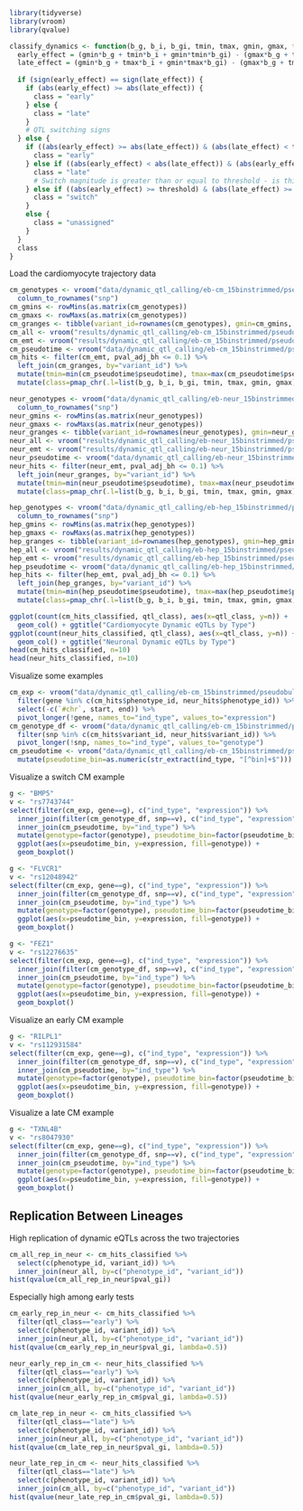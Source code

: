 ```r
library(tidyverse)
library(vroom)
library(qvalue)
```

```r
classify_dynamics <- function(b_g, b_i, b_gi, tmin, tmax, gmin, gmax, threshold=1) {
  early_effect = (gmin*b_g + tmin*b_i + gmin*tmin*b_gi) - (gmax*b_g + tmin*b_i + gmax*tmin*b_gi)
  late_effect = (gmin*b_g + tmax*b_i + gmin*tmax*b_gi) - (gmax*b_g + tmax*b_i + gmax*tmax*b_gi)
  
  if (sign(early_effect) == sign(late_effect)) {
    if (abs(early_effect) >= abs(late_effect)) {
      class = "early"
    } else {
      class = "late"
    }
    # QTL switching signs
  } else {
    if ((abs(early_effect) >= abs(late_effect)) & (abs(late_effect) < threshold)) {
      class = "early"
    } else if ((abs(early_effect) < abs(late_effect)) & (abs(early_effect) < threshold)) {
      class = "late"
      # Switch magnitude is greater than or equal to threshold - is this switching behavior significant enough
    } else if ((abs(early_effect) >= threshold) & (abs(late_effect) >= threshold)) {
      class = "switch"
    } 
    else {
      class = "unassigned"
    }
  }
  class
}
```


Load the cardiomyocyte trajectory data
```r
cm_genotypes <- vroom("data/dynamic_qtl_calling/eb-cm_15binstrimmed/pseudobulk_tmm/nipals/10clpcs/genotype_df.tsv") %>%
  column_to_rownames("snp")
cm_gmins <- rowMins(as.matrix(cm_genotypes))
cm_gmaxs <- rowMaxs(as.matrix(cm_genotypes))
cm_granges <- tibble(variant_id=rownames(cm_genotypes), gmin=cm_gmins, gmax=cm_gmaxs) 
cm_all <- vroom("results/dynamic_qtl_calling/eb-cm_15binstrimmed/pseudobulk_tmm/nipals/10clpcs/tensorqtl_interactions.all.tsv")
cm_emt <- vroom("results/dynamic_qtl_calling/eb-cm_15binstrimmed/pseudobulk_tmm/nipals/10clpcs/tensorqtl_interactions.cis_qtl_top_assoc.txt.gz")
cm_pseudotime <- vroom("data/dynamic_qtl_calling/eb-cm_15binstrimmed/pseudobulk_tmm/pseudotime.tsv")
cm_hits <- filter(cm_emt, pval_adj_bh <= 0.1) %>%
  left_join(cm_granges, by="variant_id") %>%
  mutate(tmin=min(cm_pseudotime$pseudotime), tmax=max(cm_pseudotime$pseudotime)) %>%
  mutate(class=pmap_chr(.l=list(b_g, b_i, b_gi, tmin, tmax, gmin, gmax), .f=classify_dynamics))

neur_genotypes <- vroom("data/dynamic_qtl_calling/eb-neur_15binstrimmed/pseudobulk_tmm/nipals/10clpcs/genotype_df.tsv") %>%
  column_to_rownames("snp")
neur_gmins <- rowMins(as.matrix(neur_genotypes))
neur_gmaxs <- rowMaxs(as.matrix(neur_genotypes))
neur_granges <- tibble(variant_id=rownames(neur_genotypes), gmin=neur_gmins, gmax=neur_gmaxs) 
neur_all <- vroom("results/dynamic_qtl_calling/eb-neur_15binstrimmed/pseudobulk_tmm/nipals/10clpcs/tensorqtl_interactions.all.tsv")
neur_emt <- vroom("results/dynamic_qtl_calling/eb-neur_15binstrimmed/pseudobulk_tmm/nipals/10clpcs/tensorqtl_interactions.cis_qtl_top_assoc.txt.gz")
neur_pseudotime <- vroom("data/dynamic_qtl_calling/eb-neur_15binstrimmed/pseudobulk_tmm/pseudotime.tsv")
neur_hits <- filter(neur_emt, pval_adj_bh <= 0.1) %>%
  left_join(neur_granges, by="variant_id") %>%
  mutate(tmin=min(neur_pseudotime$pseudotime), tmax=max(neur_pseudotime$pseudotime)) %>%
  mutate(class=pmap_chr(.l=list(b_g, b_i, b_gi, tmin, tmax, gmin, gmax), .f=classify_dynamics))

hep_genotypes <- vroom("data/dynamic_qtl_calling/eb-hep_15binstrimmed/pseudobulk_tmm/nipals/10clpcs/genotype_df.tsv") %>%
  column_to_rownames("snp")
hep_gmins <- rowMins(as.matrix(hep_genotypes))
hep_gmaxs <- rowMaxs(as.matrix(hep_genotypes))
hep_granges <- tibble(variant_id=rownames(hep_genotypes), gmin=hep_gmins, gmax=hep_gmaxs) 
hep_all <- vroom("results/dynamic_qtl_calling/eb-hep_15binstrimmed/pseudobulk_tmm/nipals/10clpcs/tensorqtl_interactions.all.tsv")
hep_emt <- vroom("results/dynamic_qtl_calling/eb-hep_15binstrimmed/pseudobulk_tmm/nipals/10clpcs/tensorqtl_interactions.cis_qtl_top_assoc.txt.gz")
hep_pseudotime <- vroom("data/dynamic_qtl_calling/eb-hep_15binstrimmed/pseudobulk_tmm/pseudotime.tsv")
hep_hits <- filter(hep_emt, pval_adj_bh <= 0.1) %>%
  left_join(hep_granges, by="variant_id") %>%
  mutate(tmin=min(hep_pseudotime$pseudotime), tmax=max(hep_pseudotime$pseudotime)) %>%
  mutate(class=pmap_chr(.l=list(b_g, b_i, b_gi, tmin, tmax, gmin, gmax), .f=classify_dynamics))

```

```r
ggplot(count(cm_hits_classified, qtl_class), aes(x=qtl_class, y=n)) +
  geom_col() + ggtitle("Cardiomyocyte Dynamic eQTLs by Type")
ggplot(count(neur_hits_classified, qtl_class), aes(x=qtl_class, y=n)) +
  geom_col() + ggtitle("Neuronal Dynamic eQTLs by Type")
head(cm_hits_classified, n=10)
head(neur_hits_classified, n=10)
```

Visualize some examples
```r
cm_exp <- vroom("data/dynamic_qtl_calling/eb-cm_15binstrimmed/pseudobulk_tmm/expression.bed.gz") %>%
  filter(gene %in% c(cm_hits$phenotype_id, neur_hits$phenotype_id)) %>%
  select(-c(`#chr`, start, end)) %>%
  pivot_longer(!gene, names_to="ind_type", values_to="expression")
cm_genotype_df <- vroom("data/dynamic_qtl_calling/eb-cm_15binstrimmed/pseudobulk_tmm/5clpcs/genotype_df.tsv") %>% 
  filter(snp %in% c(cm_hits$variant_id, neur_hits$variant_id)) %>%
  pivot_longer(!snp, names_to="ind_type", values_to="genotype")
cm_pseudotime <- vroom("data/dynamic_qtl_calling/eb-cm_15binstrimmed/pseudobulk_tmm/pseudotime.tsv") %>%
  mutate(pseudotime_bin=as.numeric(str_extract(ind_type, "[^bin]+$")))
```

Visualize a switch CM example
```r
g <- "BMP5"
v <- "rs7743744"
select(filter(cm_exp, gene==g), c("ind_type", "expression")) %>%
  inner_join(filter(cm_genotype_df, snp==v), c("ind_type", "expression"), by="ind_type") %>%
  inner_join(cm_pseudotime, by="ind_type") %>%
  mutate(genotype=factor(genotype), pseudotime_bin=factor(pseudotime_bin)) %>%
  ggplot(aes(x=pseudotime_bin, y=expression, fill=genotype)) +
  geom_boxplot()

g <- "FLVCR1"
v <- "rs12048942"
select(filter(cm_exp, gene==g), c("ind_type", "expression")) %>%
  inner_join(filter(cm_genotype_df, snp==v), c("ind_type", "expression"), by="ind_type") %>%
  inner_join(cm_pseudotime, by="ind_type") %>%
  mutate(genotype=factor(genotype), pseudotime_bin=factor(pseudotime_bin)) %>%
  ggplot(aes(x=pseudotime_bin, y=expression, fill=genotype)) +
  geom_boxplot()

g <- "FEZ1"
v <- "rs12276635"
select(filter(cm_exp, gene==g), c("ind_type", "expression")) %>%
  inner_join(filter(cm_genotype_df, snp==v), c("ind_type", "expression"), by="ind_type") %>%
  inner_join(cm_pseudotime, by="ind_type") %>%
  mutate(genotype=factor(genotype), pseudotime_bin=factor(pseudotime_bin)) %>%
  ggplot(aes(x=pseudotime_bin, y=expression, fill=genotype)) +
  geom_boxplot()
```

Visualize an early CM example
```r
g <- "RILPL1"
v <- "rs112931584"
select(filter(cm_exp, gene==g), c("ind_type", "expression")) %>%
  inner_join(filter(cm_genotype_df, snp==v), c("ind_type", "expression"), by="ind_type") %>%
  inner_join(cm_pseudotime, by="ind_type") %>%
  mutate(genotype=factor(genotype), pseudotime_bin=factor(pseudotime_bin)) %>%
  ggplot(aes(x=pseudotime_bin, y=expression, fill=genotype)) +
  geom_boxplot()
```

Visualize a late CM example
```r
g <- "TXNL4B"
v <- "rs8047930"
select(filter(cm_exp, gene==g), c("ind_type", "expression")) %>%
  inner_join(filter(cm_genotype_df, snp==v), c("ind_type", "expression"), by="ind_type") %>%
  inner_join(cm_pseudotime, by="ind_type") %>%
  mutate(genotype=factor(genotype), pseudotime_bin=factor(pseudotime_bin)) %>%
  ggplot(aes(x=pseudotime_bin, y=expression, fill=genotype)) +
  geom_boxplot()
```

## Replication Between Lineages
High replication of dynamic eQTLs across the two trajectories 
```r
cm_all_rep_in_neur <- cm_hits_classified %>%
  select(c(phenotype_id, variant_id)) %>%
  inner_join(neur_all, by=c("phenotype_id", "variant_id"))
hist(qvalue(cm_all_rep_in_neur$pval_gi))
```

Especially high among early tests
```r
cm_early_rep_in_neur <- cm_hits_classified %>%
  filter(qtl_class=="early") %>%
  select(c(phenotype_id, variant_id)) %>%
  inner_join(neur_all, by=c("phenotype_id", "variant_id"))
hist(qvalue(cm_early_rep_in_neur$pval_gi, lambda=0.5))

neur_early_rep_in_cm <- neur_hits_classified %>%
  filter(qtl_class=="early") %>%
  select(c(phenotype_id, variant_id)) %>%
  inner_join(cm_all, by=c("phenotype_id", "variant_id"))
hist(qvalue(neur_early_rep_in_cm$pval_gi, lambda=0.5))
```

```r
cm_late_rep_in_neur <- cm_hits_classified %>%
  filter(qtl_class=="late") %>%
  select(c(phenotype_id, variant_id)) %>%
  inner_join(neur_all, by=c("phenotype_id", "variant_id"))
hist(qvalue(cm_late_rep_in_neur$pval_gi, lambda=0.5))

neur_late_rep_in_cm <- neur_hits_classified %>%
  filter(qtl_class=="late") %>%
  select(c(phenotype_id, variant_id)) %>%
  inner_join(cm_all, by=c("phenotype_id", "variant_id"))
hist(qvalue(neur_late_rep_in_cm$pval_gi, lambda=0.5))
```
